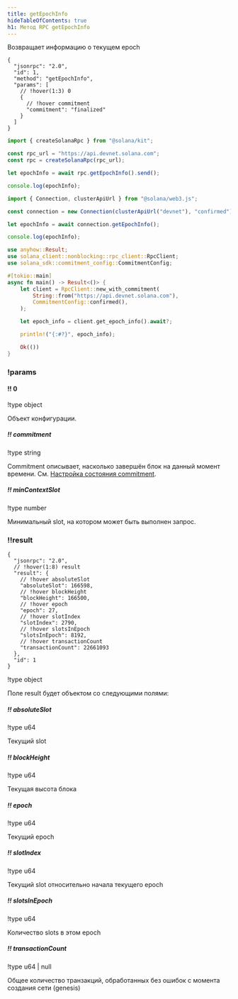 ```yaml
---
title: getEpochInfo
hideTableOfContents: true
h1: Метод RPC getEpochInfo
---
```


Возвращает информацию о текущем epoch

<APIMethod>

```jsonc !!request curl
{
  "jsonrpc": "2.0",
  "id": 1,
  "method": "getEpochInfo",
  "params": [
    // !hover(1:3) 0
    {
      // !hover commitment
      "commitment": "finalized"
    }
  ]
}
```

```ts !!request title="Kit"
import { createSolanaRpc } from "@solana/kit";

const rpc_url = "https://api.devnet.solana.com";
const rpc = createSolanaRpc(rpc_url);

let epochInfo = await rpc.getEpochInfo().send();

console.log(epochInfo);
```

```ts !!request title="web3.js"
import { Connection, clusterApiUrl } from "@solana/web3.js";

const connection = new Connection(clusterApiUrl("devnet"), "confirmed");

let epochInfo = await connection.getEpochInfo();

console.log(epochInfo);
```

```rs !!request title="Rust"
use anyhow::Result;
use solana_client::nonblocking::rpc_client::RpcClient;
use solana_sdk::commitment_config::CommitmentConfig;

#[tokio::main]
async fn main() -> Result<()> {
    let client = RpcClient::new_with_commitment(
        String::from("https://api.devnet.solana.com"),
        CommitmentConfig::confirmed(),
    );

    let epoch_info = client.get_epoch_info().await?;

    println!("{:#?}", epoch_info);

    Ok(())
}
```

### !params

#### !! 0

!type object

Объект конфигурации.

##### !! commitment

!type string

Commitment описывает, насколько завершён блок на данный момент времени. См.
[Настройка состояния commitment](/docs/rpc#configuring-state-commitment).

##### !! minContextSlot

!type number

Минимальный slot, на котором может быть выполнен запрос.

### !!result

```jsonc !response
{
  "jsonrpc": "2.0",
  // !hover(1:8) result
  "result": {
    // !hover absoluteSlot
    "absoluteSlot": 166598,
    // !hover blockHeight
    "blockHeight": 166500,
    // !hover epoch
    "epoch": 27,
    // !hover slotIndex
    "slotIndex": 2790,
    // !hover slotsInEpoch
    "slotsInEpoch": 8192,
    // !hover transactionCount
    "transactionCount": 22661093
  },
  "id": 1
}
```

!type object

Поле result будет объектом со следующими полями:

##### !! absoluteSlot

!type u64

Текущий slot

##### !! blockHeight

!type u64

Текущая высота блока

##### !! epoch

!type u64

Текущий epoch

##### !! slotIndex

!type u64

Текущий slot относительно начала текущего epoch

##### !! slotsInEpoch

!type u64

Количество slots в этом epoch

##### !! transactionCount

!type u64 | null

Общее количество транзакций, обработанных без ошибок с момента создания сети
(genesis)

</APIMethod>
